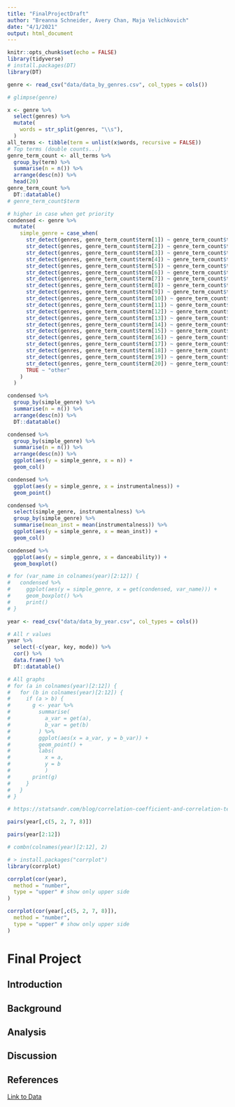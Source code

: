 ```yaml
---
title: "FinalProjectDraft"
author: "Breanna Schneider, Avery Chan, Maja Velichkovich"
date: "4/1/2021"
output: html_document
---
```


```r
knitr::opts_chunk$set(echo = FALSE)
library(tidyverse)
# install.packages(DT)
library(DT)
```

```r
genre <- read_csv("data/data_by_genres.csv", col_types = cols())

# glimpse(genre)

x <- genre %>% 
  select(genres) %>% 
  mutate(
    words = str_split(genres, "\\s"),
  )
all_terms <- tibble(term = unlist(x$words, recursive = FALSE))
# Top terms (double counts...)
genre_term_count <- all_terms %>% 
  group_by(term) %>% 
  summarise(n = n()) %>% 
  arrange(desc(n)) %>% 
  head(20)
genre_term_count %>% 
  DT::datatable()
# genre_term_count$term

# higher in case when get priority
condensed <- genre %>% 
  mutate(
    simple_genre = case_when(
      str_detect(genres, genre_term_count$term[1]) ~ genre_term_count$term[1],
      str_detect(genres, genre_term_count$term[2]) ~ genre_term_count$term[2],
      str_detect(genres, genre_term_count$term[3]) ~ genre_term_count$term[3],
      str_detect(genres, genre_term_count$term[4]) ~ genre_term_count$term[4],
      str_detect(genres, genre_term_count$term[5]) ~ genre_term_count$term[5],
      str_detect(genres, genre_term_count$term[6]) ~ genre_term_count$term[6],
      str_detect(genres, genre_term_count$term[7]) ~ genre_term_count$term[7],
      str_detect(genres, genre_term_count$term[8]) ~ genre_term_count$term[8],
      str_detect(genres, genre_term_count$term[9]) ~ genre_term_count$term[9],
      str_detect(genres, genre_term_count$term[10]) ~ genre_term_count$term[10],
      str_detect(genres, genre_term_count$term[11]) ~ genre_term_count$term[11],
      str_detect(genres, genre_term_count$term[12]) ~ genre_term_count$term[12],
      str_detect(genres, genre_term_count$term[13]) ~ genre_term_count$term[13],
      str_detect(genres, genre_term_count$term[14]) ~ genre_term_count$term[14],
      str_detect(genres, genre_term_count$term[15]) ~ genre_term_count$term[15],
      str_detect(genres, genre_term_count$term[16]) ~ genre_term_count$term[16],
      str_detect(genres, genre_term_count$term[17]) ~ genre_term_count$term[17],
      str_detect(genres, genre_term_count$term[18]) ~ genre_term_count$term[18],
      str_detect(genres, genre_term_count$term[19]) ~ genre_term_count$term[19],
      str_detect(genres, genre_term_count$term[20]) ~ genre_term_count$term[20],
      TRUE ~ "other"
    )
  )
```


```r
condensed %>% 
  group_by(simple_genre) %>% 
  summarise(n = n()) %>% 
  arrange(desc(n)) %>% 
  DT::datatable()

condensed %>% 
  group_by(simple_genre) %>% 
  summarise(n = n()) %>% 
  arrange(desc(n)) %>% 
  ggplot(aes(y = simple_genre, x = n)) +
  geom_col()

condensed %>% 
  ggplot(aes(y = simple_genre, x = instrumentalness)) +
  geom_point()

condensed %>%
  select(simple_genre, instrumentalness) %>% 
  group_by(simple_genre) %>%
  summarise(mean_inst = mean(instrumentalness)) %>% 
  ggplot(aes(y = simple_genre, x = mean_inst)) +
  geom_col()

condensed %>%
  ggplot(aes(y = simple_genre, x = danceability)) +
  geom_boxplot()
```


```r
# for (var_name in colnames(year)[2:12]) {
#   condensed %>%
#     ggplot(aes(y = simple_genre, x = get(condensed, var_name))) +
#     geom_boxplot() %>%
#     print()
# }

```

```r
year <- read_csv("data/data_by_year.csv", col_types = cols())

# All r values
year %>% 
  select(-c(year, key, mode)) %>% 
  cor() %>% 
  data.frame() %>% 
  DT::datatable()
```


```r
# All graphs
# for (a in colnames(year)[2:12]) {
#   for (b in colnames(year)[2:12]) {
#     if (a > b) {
#       g <- year %>%
#         summarise(
#           a_var = get(a),
#           b_var = get(b)
#         ) %>% 
#         ggplot(aes(x = a_var, y = b_var)) +
#         geom_point() +
#         labs(
#           x = a,
#           y = b
#           )
#       print(g)
#     }
#   }
# }

# https://statsandr.com/blog/correlation-coefficient-and-correlation-test-in-r/

pairs(year[,c(5, 2, 7, 8)])

pairs(year[2:12])

# combn(colnames(year)[2:12], 2)
```

```r
# > install.packages("corrplot")
library(corrplot)

corrplot(cor(year),
  method = "number",
  type = "upper" # show only upper side
)

corrplot(cor(year[,c(5, 2, 7, 8)]),
  method = "number",
  type = "upper" # show only upper side
)
```


# Final Project

## Introduction


## Background 


## Analysis


## Discussion


## References 

[Link to Data](https://www.kaggle.com/yamaerenay/spotify-dataset-19212020-160k-tracks)